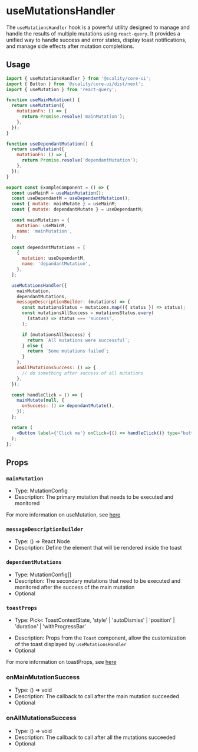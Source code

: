 # useMutationsHandler

The `useMutationsHandler` hook is a powerful utility designed to manage and handle the results of multiple mutations using `react-query`.
It provides a unified way to handle success and error states, display toast notifications,
and manage side effects after mutation completions.

## Usage

```jsx
import { useMutationsHandler } from '@scality/core-ui';
import { Button } from '@scality/core-ui/dist/next';
import { useMutation } from 'react-query';

function useMainMutation() {
  return useMutation({
    mutationFn: () => {
      return Promise.resolve('mainMutation');
    },
  });
}

function useDependantMutation() {
  return useMutation({
    mutationFn: () => {
      return Promise.resolve('dependantMutation');
    },
  });
}

export const ExampleComponent = () => {
  const useMainM = useMainMutation();
  const useDependantM = useDependantMutation();
  const { mutate: mainMutate } = useMainM;
  const { mutate: dependantMutate } = useDependantM;

  const mainMutation = {
    mutation: useMainM,
    name: 'mainMutation',
  };

  const dependantMutations = [
    {
      mutation: useDependantM,
      name: 'depandantMutation',
    },
  ];

  useMutationsHandler({
    mainMutation,
    dependantMutations,
    messageDescriptionBuilder: (mutations) => {
      const mutationsStatus = mutations.map(({ status }) => status);
      const mutationsAllSuccess = mutationsStatus.every(
        (status) => status === 'success',
      );

      if (mutationsAllSuccess) {
        return `All mutations were successful`;
      } else {
        return `Some mutations failed`;
      }
    },
    onAllMutationsSuccess: () => {
      // do something after success of all mutations
    },
  });

  const handleClick = () => {
    mainMutate(null, {
      onSuccess: () => dependantMutate(),
    });
  };

  return (
    <Button label={'Click me'} onClick={() => handleClick()} type="button" />
  );
};
```

## Props

### `mainMutation`

- Type: MutationConfig
- Description: The primary mutation that needs to be executed and monitored

For more information on useMutation, see [here](https://tanstack.com/query/latest/docs/framework/react/reference/useMutation)

### `messageDescriptionBuilder`

- Type: () => React Node
- Description: Define the element that will be rendered inside the toast

### `dependentMutations`

- Type: MutationConfig[]
- Description: The secondary mutations that need to be executed and monitored after the success of the main mutation
- Optional

### `toastProps`

- Type: Pick<
  ToastContextState,
  'style' | 'autoDismiss' | 'position' | 'duration' | 'withProgressBar'
  >
- Description: Props from the `Toast` component, allow the customization of the toast displayed by `useMutationsHandler`
- Optional

For more information on toastProps, see [here](?path=/docs/components-feedback-toast--stories)

### onMainMutationSuccess

- Type: () => void
- Description: The callback to call after the main mutation succeeded
- Optional

### onAllMutationsSuccess

- Type: () => void
- Description: The callback to call after all the mutations succeeded
- Optional
